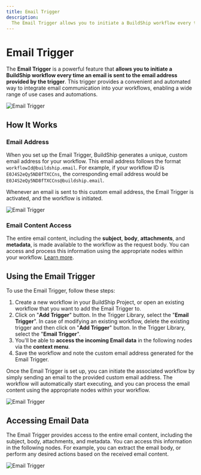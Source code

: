 ```yaml
---
title: Email Trigger
description:
  The Email Trigger allows you to initiate a BuildShip workflow every time an email is sent to a specific email address.
---
```



# Email Trigger

The **Email Trigger** is a powerful feature that **allows you to initiate a BuildShip workflow every time an email is
sent to the email address provided by the trigger**. This trigger provides a convenient and automated way to integrate
email communication into your workflows, enabling a wide range of use cases and automations.

<Image src={email1} alt='Email Trigger' width={1200} />

## How It Works

### Email Address

When you set up the Email Trigger, BuildShip generates a unique, custom email address for your workflow. This email
address follows the format `workflowId@buildship.email`. For example, if your workflow ID is `E0J4S2eQy5ND8fTXCCns`, the
corresponding email address would be `E0J4S2eQy5ND8fTXCCns@buildship.email`.

Whenever an email is sent to this custom email address, the Email Trigger is activated, and the workflow is initiated.

<Image src={email2} alt='Email Trigger' width={1200} />

### Email Content Access

The entire email content, including the **subject**, **body**, **attachments**, and **metadata**, is made available to
the workflow as the request body. You can access and process this information using the appropriate nodes within your
workflow. [Learn more](#accessing-email-data).

## Using the Email Trigger

To use the Email Trigger, follow these steps:

1. Create a new workflow in your BuildShip Project, or open an existing workflow that you want to add the Email Trigger
   to.
2. Click on "**Add Trigger**" button. In the Trigger Library, select the "**Email Trigger**".
   <Callout>
     In case of modifying an existing workflow, delete the existing trigger and then click on "**Add Trigger**" button.
     In the Trigger Library, select the "**Email Trigger**".
   </Callout>
3. You'll be able to **access the incoming Email data** in the following nodes via the **context menu**.
4. Save the workflow and note the custom email address generated for the Email Trigger.

Once the Email Trigger is set up, you can initiate the associated workflow by simply sending an email to the provided
custom email address. The workflow will automatically start executing, and you can process the email content using the
appropriate nodes within your workflow.

<Image src={email3} alt='Email Trigger' width={1200} />

## Accessing Email Data

The Email Trigger provides access to the entire email content, including the subject, body, attachments, and metadata.
You can access this information in the following nodes. For example, you can extract the email body, or perform any
desired actions based on the received email content.

<Image src={email4} alt='Email Trigger' width={1200} />
